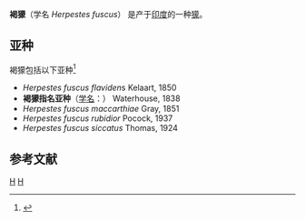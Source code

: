 {{Speciesbox
| taxon = Herpestes fuscus
| status = VU |  status_system = iucn3.1
| status_ref = <ref name=iucn>  {{IUCN2010|version=2010.3| assessors = Muddapa, D., Choudhury, A.,  Wozencraft, C. & Yonzon, P. | year = 2008 | id = 41612 | title =  Herpestes fuscus |downloaded = 2010-10-30}}</ref>
| binomial_authority = [[Waterhouse|Waterhouse]], 1838
}}

'''褐獴'''（学名 ''Herpestes fuscus''） 是产于[[印度|印度]]的一种[[獴|獴]]。

== 亚种 ==

褐獴包括以下亚种<ref  name=ITIS>{{ITIS|id=726267|taxon=Herpestes fuscus|accessdate=2010-10-30}}</ref>
* ''Herpestes fuscus flaviden''s Kelaart, 1850
* '''褐獴指名亚种'''（[[学名|学名]]：{{lang|la|''Herpestes  fuscus fuscus''}}） Waterhouse, 1838
* ''Herpestes fuscus maccarthiae'' Gray, 1851
* ''Herpestes fuscus rubidior'' Pocock, 1937
* ''Herpestes fuscus siccatus'' Thomas, 1924

== 参考文献 ==
{{reflist}}
{{commons|Herpestes fuscus}}

{{mammal-stub}}
{{taxonbar}}
[[Category:獴科|H]]
[[Category:1838年描述的动物|H]]